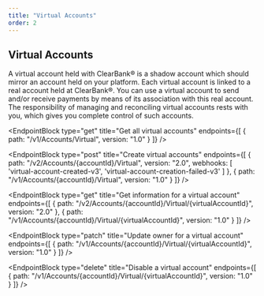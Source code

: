 ```yaml
---
title: "Virtual Accounts"
order: 2
---
```



## Virtual Accounts

A virtual account held with ClearBank® is a shadow account which should mirror an account held on your platform.
Each virtual account is linked to a real account held at ClearBank®. You can use a virtual account to send and/or receive payments by means of its association with this real account.
The responsibility of managing and reconciling virtual accounts rests with you, which gives you complete control of such accounts.

<EndpointBlock
  type="get"
  title="Get all virtual accounts"
  endpoints={[
    {
      path: "/v1/Accounts/Virtual",
      version: "1.0"
    }
  ]}
/>

<EndpointBlock
  type="post"
  title="Create virtual accounts"
  endpoints={[
    {
      path: "/v2/Accounts/{accountId}/Virtual",
      version: "2.0",
      webhooks: [
        'virtual-account-created-v3',
        'virtual-account-creation-failed-v3'
      ]
    },
    {
      path: "/v1/Accounts/{accountId}/Virtual",
      version: "1.0"
    }
  ]}
/>

<EndpointBlock
  type="get"
  title="Get information for a virtual account"
  endpoints={[
    {
      path: "/v2/Accounts/{accountId}/Virtual/{virtualAccountId}",
      version: "2.0"
    },
    {
      path: "/v1/Accounts/{accountId}/Virtual/{virtualAccountId}",
      version: "1.0"
    }
  ]}
/>

<EndpointBlock
  type="patch"
  title="Update owner for a virtual account"
  endpoints={[
    {
      path: "/v1/Accounts/{accountId}/Virtual/{virtualAccountId}",
      version: "1.0"
    }
  ]}
/>

<EndpointBlock
  type="delete"
  title="Disable a virtual account"
  endpoints={[
    {
      path: "/v1/Accounts/{accountId}/Virtual/{virtualAccountId}",
      version: "1.0"
    }
  ]}
/>
